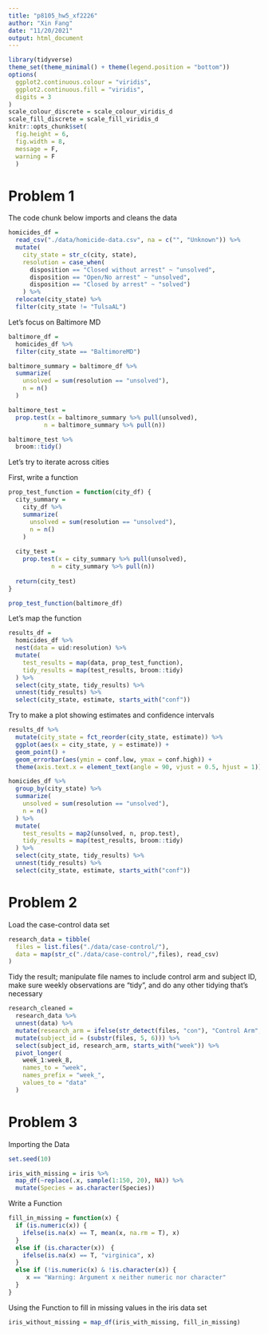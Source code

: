 ```yaml
---
title: "p8105_hw5_xf2226"
author: "Xin Fang"
date: "11/20/2021"
output: html_document
---
```


```r
library(tidyverse)
theme_set(theme_minimal() + theme(legend.position = "bottom"))
options(
  ggplot2.continuous.colour = "viridis",
  ggplot2.continuous.fill = "viridis",
  digits = 3
)
scale_colour_discrete = scale_colour_viridis_d
scale_fill_discrete = scale_fill_viridis_d 
knitr::opts_chunk$set(
  fig.height = 6,
  fig.width = 8,
  message = F,
  warning = F 
  )
```

# Problem 1 
The code chunk below imports and cleans the data
```r
homicides_df = 
  read_csv("./data/homicide-data.csv", na = c("", "Unknown")) %>% 
  mutate(
    city_state = str_c(city, state),
    resolution = case_when(
      disposition == "Closed without arrest" ~ "unsolved",
      disposition == "Open/No arrest" ~ "unsolved",
      disposition == "Closed by arrest" ~ "solved")
    ) %>% 
  relocate(city_state) %>% 
  filter(city_state != "TulsaAL")
```

Let's focus on Baltimore MD 

```r
baltimore_df = 
  homicides_df %>% 
  filter(city_state == "BaltimoreMD")

baltimore_summary = baltimore_df %>% 
  summarize(
    unsolved = sum(resolution == "unsolved"),
    n = n()
  )

baltimore_test = 
  prop.test(x = baltimore_summary %>% pull(unsolved), 
          n = baltimore_summary %>% pull(n))

baltimore_test %>% 
  broom::tidy()
```

Let's try to iterate across cities

First, write a function
```r
prop_test_function = function(city_df) {
  city_summary = 
    city_df %>% 
    summarize(
      unsolved = sum(resolution == "unsolved"),
      n = n()
    )
  
  city_test = 
    prop.test(x = city_summary %>% pull(unsolved), 
            n = city_summary %>% pull(n))
  
  return(city_test)
}

prop_test_function(baltimore_df)
```

Let's map the function
```r
results_df = 
  homicides_df %>% 
  nest(data = uid:resolution) %>% 
  mutate(
    test_results = map(data, prop_test_function),
    tidy_results = map(test_results, broom::tidy)
  ) %>% 
  select(city_state, tidy_results) %>% 
  unnest(tidy_results) %>% 
  select(city_state, estimate, starts_with("conf"))
```

Try to make a plot showing estimates and confidence intervals 

```r
results_df %>% 
  mutate(city_state = fct_reorder(city_state, estimate)) %>% 
  ggplot(aes(x = city_state, y = estimate)) +
  geom_point() +
  geom_errorbar(aes(ymin = conf.low, ymax = conf.high)) + 
  theme(axis.text.x = element_text(angle = 90, vjust = 0.5, hjust = 1))
```

```r
homicides_df %>% 
  group_by(city_state) %>% 
  summarize(
    unsolved = sum(resolution == "unsolved"),
    n = n()
  ) %>% 
  mutate(
    test_results = map2(unsolved, n, prop.test), 
    tidy_results = map(test_results, broom::tidy)
  ) %>% 
  select(city_state, tidy_results) %>% 
  unnest(tidy_results) %>% 
  select(city_state, estimate, starts_with("conf"))
```

# Problem 2 

Load the case-control data set
```r
research_data = tibble(
  files = list.files("./data/case-control/"),
  data = map(str_c("./data/case-control/",files), read_csv)
)
```

Tidy the result; manipulate file names to include control arm and subject ID, make sure weekly observations are “tidy”, and do any other tidying that’s necessary
```r
research_cleaned = 
  research_data %>% 
  unnest(data) %>% 
  mutate(research_arm = ifelse(str_detect(files, "con"), "Control Arm", "Experimental Arm")) %>% 
  mutate(subject_id = (substr(files, 5, 6))) %>% 
  select(subject_id, research_arm, starts_with("week")) %>%
  pivot_longer(
    week_1:week_8,
    names_to = "week",
    names_prefix = "week_",
    values_to = "data"
  )
```

# Problem 3 
Importing the Data
```r
set.seed(10)

iris_with_missing = iris %>% 
  map_df(~replace(.x, sample(1:150, 20), NA)) %>%
  mutate(Species = as.character(Species))
```

Write a Function
```r
fill_in_missing = function(x) {
  if (is.numeric(x)) {
    ifelse(is.na(x) == T, mean(x, na.rm = T), x)
  }
  else if (is.character(x))　{
    ifelse(is.na(x) == T, "virginica", x)
  }
  else if (!is.numeric(x) & !is.character(x)) {
     x == "Warning: Argument x neither numeric nor character"
  } 
}
```

Using the Function to fill in missing values in the iris data set
```r
iris_without_missing = map_df(iris_with_missing, fill_in_missing)
```